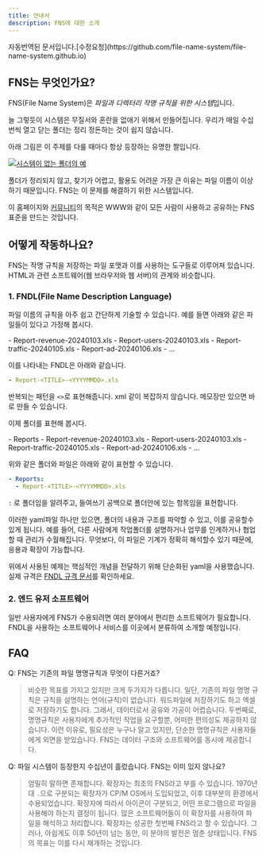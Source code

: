 ```yaml
---
title: 안내서
description: FNS에 대한 소개 
---
```


<Aside>자동번역된 문서입니다.[수정요청](https://github.com/file-name-system/file-name-system.github.io)</Aside>

## FNS는 무엇인가요? 

FNS(File Name System)은 *파일과 디렉터리 작명 규칙을 위한 시스템*입니다. 

늘 그렇듯이 시스템은 무질서와 혼란을 없애기 위해서 만들어집니다. 우리가 매일 수십 번씩 열고 닫는 폴더는 정리 정돈하는 것이 쉽지 않습니다. 

아래 그림은 이 주제를 다룰 때마다 항상 등장하는 유명한 짤입니다. 

[![시스템이 없는 폴더의 예](../../../assets/images/guide/image.png)](https://xkcd.com/1459)

폴더가 정리되지 않고, 찾기가 어렵고, 활용도 어려운 가장 큰 이유는 파일 이름이 이상하기 때문입니다. FNS는 이 문제를 해결하기 위한 시스템입니다. 

이 홈페이지와 [커뮤니티](https://github.com/file-name-system/file-name-system.github.io/discussions)의 목적은 WWW와 같이 모든 사람이 사용하고 공유하는 FNS 표준을 만드는 것입니다.  

## 어떻게 작동하나요?

FNS는 작명 규칙을 저장하는 파일 포맷과 이를 사용하는 도구들로 이루어져 있습니다. HTML과 관련 소프트웨어(웹 브라우저와 웹 서버)의 관계와 비슷합니다. 

### 1. FNDL(File Name Description Language)

파일 이름의 규칙을 아주 쉽고 간단하게 기술할 수 있습니다. 
예를 들면 아래와 같은 파일들이 있다고 가정해 봅시다. 

<FileTree>
- Report-revenue-20240103.xls
- Report-users-20240103.xls
- Report-traffic-20240105.xls
- Report-ad-20240106.xls
- ...
</FileTree>

이를 나타내는 FNDL은 아래와 같습니다. 

```yaml title="index.yaml"
- Report-<TITLE>-<YYYYMMDD>.xls
```
반복되는 패턴을 `<>`로 표현해줍니다. xml 같이 복잡하지 않습니다. 메모장만 있으면 바로 만들 수 있습니다. 

이제 폴더를 표현해 봅시다.

<FileTree>
- Reports
  - Report-revenue-20240103.xls
  - Report-users-20240103.xls
  - Report-traffic-20240105.xls
  - Report-ad-20240106.xls
  - ...
</FileTree>

위와 같은 폴더와 파일은 아래와 같이 표현할 수 있습니다. 

```yaml title="index.yaml"
- Reports: 
  - Report-<TITLE>-<YYYYMMDD>.xls
```

`:` 로 폴더임을 알려주고, 들여쓰기 공백으로 폴더안에 있는 항목임을 표현합니다. 

이러한 yaml파일 하나만 있으면, 폴더의 내용과 구조를 파악할 수 있고, 이를 공유할수 있게 됩니다. 
예를 들어, 다른 사람에게 작업폴더를 설명하거나 업무를 인계하거나 협업할 때 관리가 수월해집니다.
무엇보다, 이 파일은 기계가 정확히 해석할수 있기 때문에, 응용과 확장이 가능합니다. 

위에서 사용된 예제는 핵심적인 개념을 전달하기 위해 단순화된 yaml을 사용했습니다. 
실제 규격은 [FNDL 규격 문서](../spec/)를 확인하세요.  

### 2. 엔드 유저 소프트웨어

일반 사용자에게 FNS가 수용되려면 여러 분야에서 편리한 소프트웨어가 필요합니다. 
FNDL을 사용하는 소프트웨어나 서비스를 이곳에서 분류하여 소개할 예정입니다. 


## FAQ

Q: FNS는 기존의 파일 명명규칙과 무엇이 다른거죠? 
> 비슷한 목표를 가지고 있지만 크게 두가지가 다릅니다. 일단, 기존의 파일 명명 규칙은 규칙을 설명하는 언어(규칙)이 없습니다. 워드파일에 저장하기도 하고 엑셀로 저장하기도 합니다. 그래서, 데이터로서 공유와 가공이 어렵습니다.  두번째로, 명명규칙은 사용자에게 추가적인 작업을 요구할뿐, 어떠한 편의성도 제공하지 않습니다. 이런 이유로, 필요성은 누구나 알고 있지만, 단순한 명명규칙은 사용자들에게 외면을 받았습니다. FNS는 데이터 구조와 소프트웨어를 동시에 제공합니다.   

Q: 파일 시스템이 등장한지 수십년이 흘렀습니다. FNS는 이미 있지 않나요?
> 엄밀히 말하면 존재합니다. 확장자는 최초의 FNS라고 부를 수 있습니다. 1970년대 `.`으로 구분되는 확장자가 CP/M OS에서 도입되었고, 이후 대부분의 환경에서 수용되었습니다. 확장자에 따라서 아이콘이 구분되고, 어떤 프로그램으로 파일을 사용해야 하는지 결정이 됩니다. 많은 소프트웨어들이 이 확장자를 사용하여 파일을 해석하고 처리합니다. 확장자는 성공한 첫번째 FNS라고 할 수 있습니다. 그러나, 아쉽게도 이후 50년이 넘는 동안, 이 분야의 발전은 멈춘 상태입니다. FNS의 목표는 이를 다시 재개하는 것입니다. 




